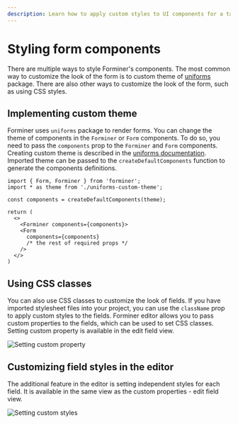 ```yaml
---
description: Learn how to apply custom styles to UI components for a tailored design experience.
---
```


# Styling form components

There are multiple ways to style Forminer's components. The most common way to customize the look of the form is to custom theme of [uniforms](https://uniforms.tools/) package. There are also other ways to customize the look of the form, such as using CSS styles.

## Implementing custom theme

Forminer uses `uniforms` package to render forms. You can change the theme of components in the `Forminer` or `Form` components. To do so, you need to pass the `components` prop to the `Forminer` and `Form` components. Creating custom theme is described in the [uniforms documentation](https://uniforms.tools/docs/tutorials-creating-custom-theme/). Imported theme can be passed to the `createDefaultComponents` function to generate the components definitions.

```tsx
import { Form, Forminer } from 'forminer';
import * as theme from './uniforms-custom-theme';

const components = createDefaultComponents(theme);

return (
  <>
    <Forminer components={components}>
    <Form
      components={components}
      /* the rest of required props */
    />
  </>
)
```

## Using CSS classes

You can also use CSS classes to customize the look of fields. If you have imported stylesheet files into your project, you can use the `className` prop to apply custom styles to the fields. Forminer editor allows you to pass custom properties to the fields, which can be used to set CSS classes. Setting custom property is available in the edit field view.

![Setting custom property](../assets/custom-class-name.png)

## Customizing field styles in the editor

The additional feature in the editor is setting independent styles for each field. It is available in the same view as the custom properties - edit field view.

![Setting custom styles](../assets/custom-styles.png)
